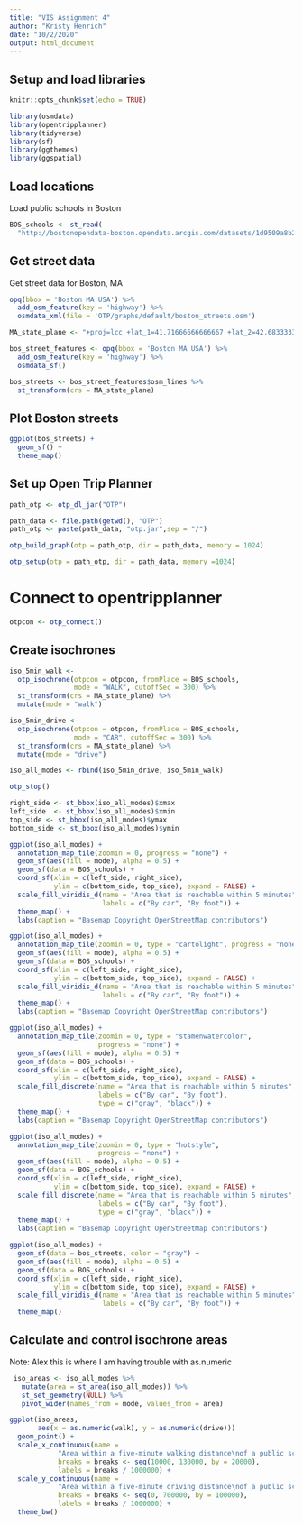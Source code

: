 ```yaml
---
title: "VIS Assignment 4"
author: "Kristy Henrich"
date: "10/2/2020"
output: html_document
---
```

## Setup and load libraries
```r
knitr::opts_chunk$set(echo = TRUE)
```

```r
library(osmdata)
library(opentripplanner)
library(tidyverse)
library(sf)
library(ggthemes)
library(ggspatial)
```

## Load locations
Load public schools in Boston

```r
BOS_schools <- st_read(
  "http://bostonopendata-boston.opendata.arcgis.com/datasets/1d9509a8b2fd485d9ad471ba2fdb1f90_0.kml?outSR=%7B%22latestWkid%22%3A2249%2C%22wkid%22%3A102686%7D") 
```

## Get street data
Get street data for Boston, MA
```r
opq(bbox = 'Boston MA USA') %>%
  add_osm_feature(key = 'highway') %>%
  osmdata_xml(file = 'OTP/graphs/default/boston_streets.osm')
```

```r
MA_state_plane <- "+proj=lcc +lat_1=41.71666666666667 +lat_2=42.68333333333333 +lat_0=41 +lon_0=-71.5 +x_0=200000 +y_0=750000 +ellps=GRS80 +units=m +no_defs"

bos_street_features <- opq(bbox = 'Boston MA USA') %>%
  add_osm_feature(key = 'highway') %>%
  osmdata_sf()

bos_streets <- bos_street_features$osm_lines %>%
  st_transform(crs = MA_state_plane)
```

## Plot Boston streets

```r
ggplot(bos_streets) +
  geom_sf() +
  theme_map()
```
## Set up Open Trip Planner

```r
path_otp <- otp_dl_jar("OTP")
```

```r
path_data <- file.path(getwd(), "OTP")
path_otp <- paste(path_data, "otp.jar",sep = "/")

otp_build_graph(otp = path_otp, dir = path_data, memory = 1024) 
```

```r
otp_setup(otp = path_otp, dir = path_data, memory =1024)
```

# Connect to opentripplanner

```r
otpcon <- otp_connect()
```

## Create isochrones

```r
iso_5min_walk <- 
  otp_isochrone(otpcon = otpcon, fromPlace = BOS_schools, 
                mode = "WALK", cutoffSec = 300) %>%
  st_transform(crs = MA_state_plane) %>%
  mutate(mode = "walk")

iso_5min_drive <- 
  otp_isochrone(otpcon = otpcon, fromPlace = BOS_schools, 
                mode = "CAR", cutoffSec = 300) %>%
  st_transform(crs = MA_state_plane) %>%
  mutate(mode = "drive")

iso_all_modes <- rbind(iso_5min_drive, iso_5min_walk)

otp_stop()
```

```r
right_side <- st_bbox(iso_all_modes)$xmax
left_side  <- st_bbox(iso_all_modes)$xmin
top_side <- st_bbox(iso_all_modes)$ymax
bottom_side <- st_bbox(iso_all_modes)$ymin

ggplot(iso_all_modes) +
  annotation_map_tile(zoomin = 0, progress = "none") +
  geom_sf(aes(fill = mode), alpha = 0.5) +
  geom_sf(data = BOS_schools) +
  coord_sf(xlim = c(left_side, right_side), 
           ylim = c(bottom_side, top_side), expand = FALSE) +
  scale_fill_viridis_d(name = "Area that is reachable within 5 minutes",
                       labels = c("By car", "By foot")) +
  theme_map() +
  labs(caption = "Basemap Copyright OpenStreetMap contributors")
```

```r
ggplot(iso_all_modes) +
  annotation_map_tile(zoomin = 0, type = "cartolight", progress = "none") +
  geom_sf(aes(fill = mode), alpha = 0.5) +
  geom_sf(data = BOS_schools) +
  coord_sf(xlim = c(left_side, right_side), 
           ylim = c(bottom_side, top_side), expand = FALSE) +
  scale_fill_viridis_d(name = "Area that is reachable within 5 minutes",
                       labels = c("By car", "By foot")) +
  theme_map() +
  labs(caption = "Basemap Copyright OpenStreetMap contributors")
```

```r
ggplot(iso_all_modes) +
  annotation_map_tile(zoomin = 0, type = "stamenwatercolor", 
                      progress = "none") +
  geom_sf(aes(fill = mode), alpha = 0.5) +
  geom_sf(data = BOS_schools) +
  coord_sf(xlim = c(left_side, right_side), 
           ylim = c(bottom_side, top_side), expand = FALSE) +
  scale_fill_discrete(name = "Area that is reachable within 5 minutes",
                      labels = c("By car", "By foot"),
                      type = c("gray", "black")) +
  theme_map() +
  labs(caption = "Basemap Copyright OpenStreetMap contributors")
```

```r
ggplot(iso_all_modes) +
  annotation_map_tile(zoomin = 0, type = "hotstyle", 
                      progress = "none") +
  geom_sf(aes(fill = mode), alpha = 0.5) +
  geom_sf(data = BOS_schools) +
  coord_sf(xlim = c(left_side, right_side), 
           ylim = c(bottom_side, top_side), expand = FALSE) +
  scale_fill_discrete(name = "Area that is reachable within 5 minutes",
                      labels = c("By car", "By foot"),
                      type = c("gray", "black")) +
  theme_map() +
  labs(caption = "Basemap Copyright OpenStreetMap contributors")
```

```r
ggplot(iso_all_modes) +
  geom_sf(data = bos_streets, color = "gray") +
  geom_sf(aes(fill = mode), alpha = 0.5) +
  geom_sf(data = BOS_schools) +
  coord_sf(xlim = c(left_side, right_side), 
           ylim = c(bottom_side, top_side), expand = FALSE) +
  scale_fill_viridis_d(name = "Area that is reachable within 5 minutes",
                       labels = c("By car", "By foot")) +
  theme_map() 
```
## Calculate and control isochrone areas

Note: Alex this is where I am having trouble with as.numeric

```r
 iso_areas <- iso_all_modes %>%
   mutate(area = st_area(iso_all_modes)) %>%
   st_set_geometry(NULL) %>%
   pivot_wider(names_from = mode, values_from = area) 

ggplot(iso_areas,
       aes(x = as.numeric(walk), y = as.numeric(drive)))
  geom_point() +
  scale_x_continuous(name =
            "Area within a five-minute walking distance\nof a public school\n(square km)",
            breaks = breaks <- seq(10000, 130000, by = 20000),
            labels = breaks / 1000000) +
  scale_y_continuous(name =
            "Area within a five-minute driving distance\nof a public school\n(square km)",
            breaks = breaks <- seq(0, 700000, by = 100000),
            labels = breaks / 1000000) +
  theme_bw()
```





